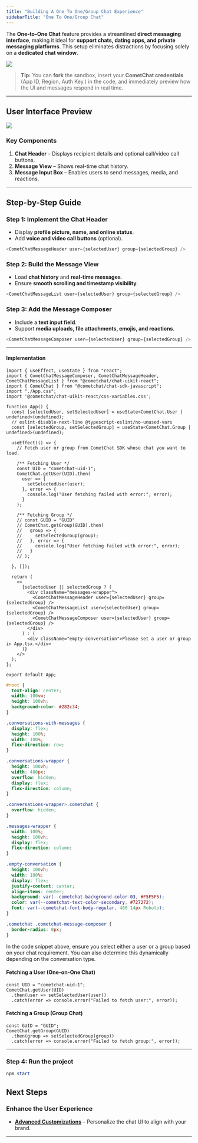 ```yaml
---
title: "Building A One To One/Group Chat Experience"
sidebarTitle: "One To One/Group Chat"
---
```


The **One-to-One Chat** feature provides a streamlined **direct messaging interface**, making it ideal for **support chats, dating apps, and private messaging platforms**. This setup eliminates distractions by focusing solely on a **dedicated chat window**.

[<img src="/images/30d34521-play-codesandbox.svg" />](https://link.cometchat.com/react-one-on-one)

> **Tip:** You can **fork** the sandbox, insert your **CometChat credentials** (App ID, Region, Auth Key.) in the code, and immediately preview how the UI and messages respond in real time.

***

## **User Interface Preview**

<Frame>
  <img src="/images/4d640baf-chat_experience_one_on_one-db9d6d7716241c59bb026625b05019fe.png" />
</Frame>

### **Key Components**

1. **Chat Header** – Displays recipient details and optional call/video call buttons.
2. **Message View** – Shows real-time chat history.
3. **Message Input Box** – Enables users to send messages, media, and reactions.

***

## **Step-by-Step Guide**

### **Step 1: Implement the Chat Header**

* Display **profile picture, name, and online status**.
* Add **voice and video call buttons** (optional).

```js
<CometChatMessageHeader user={selectedUser} group={selectedGroup} />
```

### **Step 2: Build the Message View**

* Load **chat history** and **real-time messages**.
* Ensure **smooth scrolling and timestamp visibility**.

```js
<CometChatMessageList user={selectedUser} group={selectedGroup} />
```

### **Step 3: Add the Message Composer**

* Include a **text input field**.
* Support **media uploads, file attachments, emojis, and reactions**.

```js
<CometChatMessageComposer user={selectedUser} group={selectedGroup} />
```

***

#### **Implementation**

<Tabs>
<Tab title="TypeScript">

```tsx App.tsx
import { useEffect, useState } from "react";
import { CometChatMessageComposer, CometChatMessageHeader, CometChatMessageList } from "@cometchat/chat-uikit-react";
import { CometChat } from "@cometchat/chat-sdk-javascript";
import "./App.css";
import '@cometchat/chat-uikit-react/css-variables.css';

function App() {
  const [selectedUser, setSelectedUser] = useState<CometChat.User | undefined>(undefined);
  // eslint-disable-next-line @typescript-eslint/no-unused-vars
  const [selectedGroup, setSelectedGroup] = useState<CometChat.Group | undefined>(undefined);

  useEffect(() => {
    // Fetch user or group from CometChat SDK whose chat you want to load. 

    /** Fetching User */
    const UID = "cometchat-uid-1";
    CometChat.getUser(UID).then(
      user => {
        setSelectedUser(user);
      }, error => {
        console.log("User fetching failed with error:", error);
      }
    );

    /** Fetching Group */
    // const GUID = "GUID"
    // CometChat.getGroup(GUID).then(
    //   group => {
    //     setSelectedGroup(group);
    //   }, error => {
    //     console.log("User fetching failed with error:", error);
    //   }
    // );

  }, []);

  return (
    <>
      {selectedUser || selectedGroup ? (
        <div className="messages-wrapper">
          <CometChatMessageHeader user={selectedUser} group={selectedGroup} />
          <CometChatMessageList user={selectedUser} group={selectedGroup} />
          <CometChatMessageComposer user={selectedUser} group={selectedGroup} />
        </div>
      ) : (
        <div className="empty-conversation">Please set a user or group in App.tsx.</div>
      )}
    </>
  );
};

export default App;
```

</Tab>

<Tab title="CSS">

```css App.css
#root {
  text-align: center;
  width: 100vw;
  height: 100vh;
  background-color: #282c34;
}

.conversations-with-messages {
  display: flex;
  height: 100%;
  width: 100%;
  flex-direction: row;
}

.conversations-wrapper {
  height: 100vh;
  width: 480px;
  overflow: hidden;
  display: flex;
  flex-direction: column;
}

.conversations-wrapper>.cometchat {
  overflow: hidden;
}

.messages-wrapper {
  width: 100%;
  height: 100vh;
  display: flex;
  flex-direction: column;
}

.empty-conversation {
  height: 100vh;
  width: 100%;
  display: flex;
  justify-content: center;
  align-items: center;
  background: var(--cometchat-background-color-03, #F5F5F5);
  color: var(--cometchat-text-color-secondary, #727272);
  font: var(--cometchat-font-body-regular, 400 14px Roboto);
}

.cometchat .cometchat-message-composer {
  border-radius: 0px;
}
```

</Tab>

</Tabs>

In the code snippet above, ensure you select either a user or a group based on your chat requirement. You can also determine this dynamically depending on the conversation type.

#### **Fetching a User (One-on-One Chat)**

```tsx
const UID = "cometchat-uid-1";
CometChat.getUser(UID)
  .then(user => setSelectedUser(user))
  .catch(error => console.error("Failed to fetch user:", error));
```

#### **Fetching a Group (Group Chat)**

```tsx
const GUID = "GUID";
CometChat.getGroup(GUID)
  .then(group => setSelectedGroup(group))
  .catch(error => console.error("Failed to fetch group:", error));
```

***

### **Step 4: Run the project**

```powershell
npm start
```

## **Next Steps**

### **Enhance the User Experience**

* **[Advanced Customizations](/ui-kit/react/theme)** – Personalize the chat UI to align with your brand.

***
